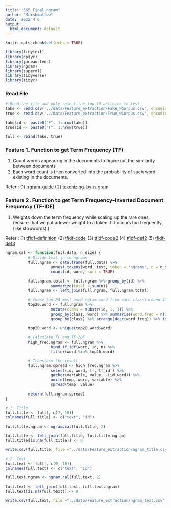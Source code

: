 ```yaml
---
title: "565_Final_ngram"
author: "Marshmallow"
date: '2022 4 6 '
output:
  html_document: default
---
```


```r
knitr::opts_chunk$set(echo = TRUE)

library(tidytext)
library(dplyr)
library(janeaustenr)
library(ngram)
library(superml)
library(tidyverse)
library(tidyr)
```

### Read File
```r
# Read the file and only select the top 10 articles to test
fake <- read.csv('../data/Feature_extraction/Fake_wCorpus.csv', encoding = 'UTF-8', header = TRUE)
true <- read.csv('../data/Feature_extraction/True_wCorpus.csv', encoding = 'UTF-8', header = TRUE)

fake$id <- paste0("F", 1:nrow(fake))
true$id <- paste0("T", 1:nrow(true))

full <- rbind(fake, true)
```

### Feature 1. Function to get Term Frequency (TF)

1. Count words appearing in the documents to figure out the similarity between documents 
2. Each word count is then converted into the probability of such word existing in the documents.

Refer : (1) [ngram-guide](https://cran.r-project.org/web/packages/ngram/vignettes/ngram-guide.pdf)
(2) [tokenizing-by-n-gram](https://bookdown.org/Maxine/tidy-text-mining/tokenizing-by-n-gram.html)

### Feature 2. Function to get Term Frequency-Inverted Document Frequency (TF-IDF)

1. Weights down the term frequency while scaling up the rare ones. 
(ensure that we put a lower weight to a token if it occurs too frequently (like stopwords).)

Refer : (1) [tfidf-definition](https://bookdown.org/Maxine/tidy-text-mining/tf-idf.html)
(2) [tfidf-code](https://cran.r-project.org/web/packages/tidytext/vignettes/tf_idf.html)
(3) [tfidf-code2](https://rpubs.com/jackv13/spam-filtering)
(4) [tfidf-def2](https://towardsdatascience.com/how-to-identify-spam-using-natural-language-processing-nlp-af91f4170113)
(5) [tfidf-def3](https://towardsdatascience.com/how-to-build-your-first-spam-classifier-in-10-steps-fdbf5b1b3870)

```r
ngram.cal <- function(full.data, n_size) {
          # Divide text in to ngrams
          full.ngram <- data.frame(full.data) %>% 
                    unnest_tokens(word, text, token = 'ngrams', n = n_size) %>% 
                    count(id, word, sort = TRUE)

          full.ngram.total <- full.ngram %>% group_by(id) %>% 
                    summarize(total = sum(n))
          full.ngram <- left_join(full.ngram, full.ngram.total)
          
          # Chose top 20 most used ngram word from each class(around 40 in total)
          top20.word <- full.ngram %>% 
                    mutate(class = substr(id, 1, 1)) %>% 
                    group_by(class, word) %>% summarise(word.freq = n()) %>% ungroup() %>% 
                    group_by(class) %>% arrange(desc(word.freq)) %>% top_n(20)

          top20.word <- unique(top20.word$word)
          
          # Calculate TF and TF-IDF
          high_freq.ngram <- full.ngram %>%
                    bind_tf_idf(word, id, n) %>%
                    filter(word %in% top20.word)

          # Transform the result
          full.ngram.spread <- high_freq.ngram %>% 
                    select(id, word, tf, tf_idf) %>% 
                    gather(variable, value, -(id:word)) %>%
                    unite(temp, word, variable) %>%
                    spread(temp, value)
          
          return(full.ngram.spread)
}

# 1. Title
full.title <- full[, c(7, 10)]
colnames(full.title) <- c("text", "id")

full.title.ngram <- ngram.cal(full.title, 2)

full.title <- left_join(full.title, full.title.ngram)
full.title[is.na(full.title)] <- 0

write.csv(full.title, file ="../data/Feature_extraction/ngram_title.csv", row.names = FALSE)

# 2. Text
full.text <- full[, c(9, 10)]
colnames(full.text) <- c("text", "id")

full.text.ngram <- ngram.cal(full.text, 2)

full.text <- left_join(full.text, full.text.ngram)
full.text[is.na(full.text)] <- 0

write.csv(full.text, file ="../data/Feature_extraction/ngram_text.csv", row.names = FALSE)
```

